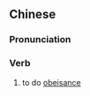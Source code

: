 ==Chinese==
{{zh-forms}}

===Pronunciation===
{{zh-pron
|m=fǔbài
|cat=v
}}

===Verb===
{{zh-verb}}

# to do [[obeisance]]
